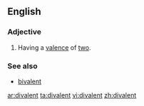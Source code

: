 ==English==

===Adjective===
{{en-adj|-}}

# {{chemistry}} Having a [[valence]] of [[two]].

===See also===
*[[bivalent]]

[[ar:divalent]]
[[ta:divalent]]
[[vi:divalent]]
[[zh:divalent]]
